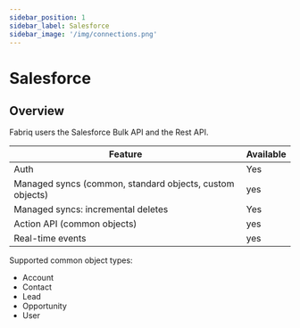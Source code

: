```yaml
---
sidebar_position: 1
sidebar_label: Salesforce
sidebar_image: '/img/connections.png'
---
```

# Salesforce

## Overview

Fabriq users the Salesforce Bulk API and the Rest API.

| Feature | Available  |
|----------|----------|
| Auth    | Yes   |
| Managed syncs (common, standard objects, custom objects)    | yes  |
| Managed syncs: incremental deletes    | Yes   |
| Action API (common objects)    | yes  |
| Real-time events    | yes  |

Supported common object types:

- Account
- Contact
- Lead
- Opportunity
- User